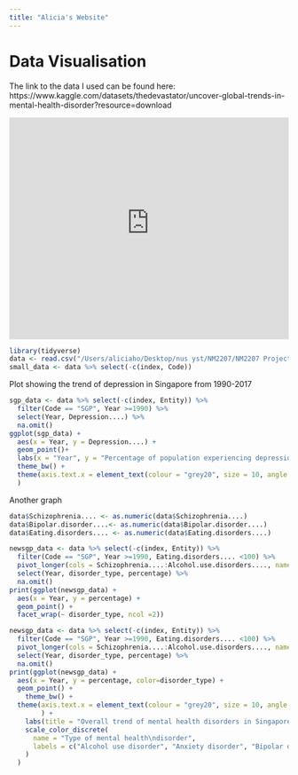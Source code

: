```yaml
---
title: "Alicia's Website"
---
```


# Data Visualisation

The link to the data I used can be found here: https://www.kaggle.com/datasets/thedevastator/uncover-global-trends-in-mental-health-disorder?resource=download

```{=html}
<iframe height="400" width="100%" frameborder="no" src="https://1ua3vn-alicia-ho.shinyapps.io/personal_app/"> </iframe>
```

```r
library(tidyverse)
data <- read.csv("/Users/aliciaho/Desktop/nus yst/NM2207/NM2207 Project/Mental health Depression disorder Data.csv")
small_data <- data %>% select(-c(index, Code))
```

Plot showing the trend of depression in Singapore from 1990-2017

```r
sgp_data <- data %>% select(-c(index, Entity)) %>%
  filter(Code == "SGP", Year >=1990) %>%
  select(Year, Depression....) %>%
  na.omit()
ggplot(sgp_data) +
  aes(x = Year, y = Depression....) + 
  geom_point()+
  labs(x = "Year", y = "Percentage of population experiencing depression", title = "Trend of depression rates in Singapore from 1990-2017") +
  theme_bw() +
  theme(axis.text.x = element_text(colour = "grey20", size = 10, angle = 90, hjust = 0.5, vjust = 0.5)
  )
```

Another graph

```r
data$Schizophrenia.... <- as.numeric(data$Schizophrenia....)
data$Bipolar.disorder....<- as.numeric(data$Bipolar.disorder....)
data$Eating.disorders.... <- as.numeric(data$Eating.disorders....)
```

```r
newsgp_data <- data %>% select(-c(index, Entity)) %>%
  filter(Code == "SGP", Year >=1990, Eating.disorders.... <100) %>%
  pivot_longer(cols = Schizophrenia....:Alcohol.use.disorders...., names_to = "disorder_type", values_to = "percentage") %>%
  select(Year, disorder_type, percentage) %>%
  na.omit()
print(ggplot(newsgp_data) +
  aes(x = Year, y = percentage) +
  geom_point() +
  facet_wrap(~ disorder_type, ncol =2))
```

```r
newsgp_data <- data %>% select(-c(index, Entity)) %>%
  filter(Code == "SGP", Year >=1990, Eating.disorders.... <100) %>%
  pivot_longer(cols = Schizophrenia....:Alcohol.use.disorders...., names_to = "disorder_type", values_to = "percentage") %>%
  select(Year, disorder_type, percentage) %>%
  na.omit()
print(ggplot(newsgp_data) +
  aes(x = Year, y = percentage, color=disorder_type) +
  geom_point() +
    theme_bw() +
  theme(axis.text.x = element_text(colour = "grey20", size = 10, angle = 90, hjust = 0.5, vjust = 0.5) 
        ) +
    labs(title = "Overall trend of mental health disorders in Singapore from 1990-2017", x = "Year", y = "Percentage of Singapore population") +
    scale_color_discrete(
      name = "Type of mental health\ndisorder",
      labels = c("Alcohol use disorder", "Anxiety disorder", "Bipolar disorder", "Depression", "Drug use disorder", "Eating disorder", "Schizophrenia")
    )
  )
```
